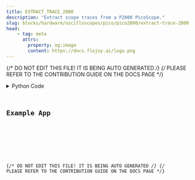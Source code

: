```yaml
---
title: EXTRACT_TRACE_2000
description: "Extract scope traces from a P2000 PicoScope."
slug: blocks/hardware/oscilloscopes/pico/pico2000/extract-trace-2000
head:
    - tag: meta
      attrs:
        property: og:image
        content: https://docs.flojoy.ai/logo.png
---
```


{/* DO NOT EDIT THIS FILE! IT IS BEING AUTO GENERATED */}
{/* PLEASE REFER TO THE CONTRIBUTION GUIDE ON THE DOCS PAGE */}


<DownloadStudioBanner />
<PythonDocsDisplay docstring={block_data["docstring"]} />
<details>
<summary>Python Code</summary>



<Code code={pythonCode} lang="py" wrap theme="dracula" />

[Find this Flojoy Block on GitHub](https://github.com/flojoy-ai/blocks/blob/main/blocks/HARDWARE/OSCILLOSCOPES/PICO/PICO2000/EXTRACT_TRACE_2000/EXTRACT_TRACE_2000.py)

</details>

## Example App


<GetHelpWidget />


<AppDisplay app={app} blockName="EXTRACT_TRACE_2000" client:visible />


<Example />

{/* DO NOT EDIT THIS FILE! IT IS BEING AUTO GENERATED */}
{/* PLEASE REFER TO THE CONTRIBUTION GUIDE ON THE DOCS PAGE */}

